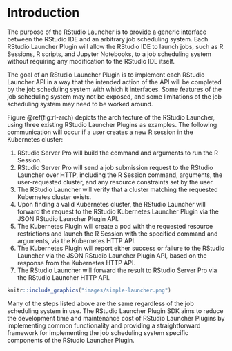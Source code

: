 # Introduction {#intro}
The purpose of the RStudio Launcher is to provide a generic interface between the RStudio IDE and an arbitrary job scheduling system. Each RStudio Launcher Plugin will allow the RStudio IDE to launch jobs, such as R Sessions, R scripts, and Jupyter Notebooks, to a job scheduling system without requiring any modification to the RStudio IDE itself.

The goal of an RStudio Launcher Plugin is to implement each RStudio Launcher API in a way that the intended action of the API will be completed by the job scheduling system with which it interfaces. Some features of the job scheduling system may not be exposed, and some limitations of the job scheduling system may need to be worked around.

Figure \@ref(fig:rl-arch) depicts the architecture of the RStudio Launcher, using three existing RStudio Launcher Plugins as examples. The following communication will occur if a user creates a new R session in the Kubernetes cluster:

1. RStudio Server Pro will build the command and arguments to run the R Session.
2. RStudio Server Pro will send a job submission request to the RStudio Launcher over HTTP, including the R Session command, arguments, the user-requested cluster, and any resource constraints set by the user.
3. The RStudio Launcher will verify that a cluster matching the requested Kubernetes cluster exists.
4. Upon finding a valid Kubernetes cluster, the RStudio Launcher will forward the request to the RStudio Kubernetes Launcher Plugin via the JSON RStudio Launcher Plugin API.
5. The Kubernetes Plugin will create a pod with the requested resource restrictions and launch the R Session with the specified command and arguments, via the Kubernetes HTTP API.
6. The Kubernetes Plugin will report either success or failure to the RStudio Launcher via the JSON RStudio Launcher Plugin API, based on the response from the Kubernetes HTTP API.
7. The RStudio Launcher will forward the result to RStudio Server Pro via the RStudio Launcher HTTP API.

```r
knitr::include_graphics("images/simple-launcher.png")
```

Many of the steps listed above are the same regardless of the job scheduling system in use. The RStudio Launcher Plugin SDK aims to reduce the development time and maintenance cost of RStudio Launcher Plugins by implementing common functionality and providing a straightforward framework for implementing the job scheduling system specific components of the RStudio Launcher Plugin.